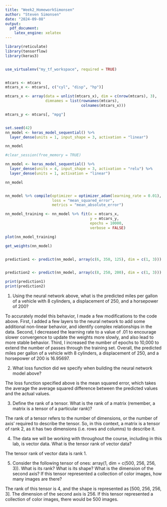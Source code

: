 ```yaml
---
title: "Week2_HomeworkSimonsen"
author: "Steven Simonsen"
date: "2024-09-08"
output:
  pdf_document:
    latex_engine: xelatex
---
```


```r
library(reticulate)
library(tensorflow)
library(keras3)


use_virtualenv("my_tf_workspace", required = TRUE)


mtcars <- mtcars
mtcars_x <- mtcars[, c("cyl", "disp", "hp")]

mtcars_x <- array(data = unlist(mtcars_x), dim = c(nrow(mtcars), 3), 
                  dimnames = list(rownames(mtcars), 
                                  colnames(mtcars_x)))

mtcars_y <- mtcars[, "mpg"]


set.seed(42)
nn_model <- keras_model_sequential() %>%
  layer_dense(units = 1, input_shape = 3, activation = "linear")

nn_model

#clear_session(free_memory = TRUE)

nn_model <- keras_model_sequential() %>%
  layer_dense(units = 4, input_shape = 3, activation = "relu") %>%
  layer_dense(units = 1, activation = "linear")

nn_model


nn_model %>% compile(optimizer = optimizer_adam(learning_rate = 0.01),
                     loss = "mean_squared_error",
                     metrics = "mean_absolute_error")

nn_model_training <- nn_model %>% fit(x = mtcars_x,
                                      y = mtcars_y,
                                      epochs = 10000,
                                      verbose = FALSE)

plot(nn_model_training)

get_weights(nn_model)


prediction1 <- predict(nn_model, array(c(6, 350, 125), dim = c(1, 3)))


prediction2 <- predict(nn_model, array(c(8, 250, 200), dim = c(1, 3)))

print(prediction1)
print(prediction2)
```
1) Using the neural network above, what is the predicted miles per gallon of a vehicle with 8 cylinders, a displacement of 250, and a horsepower of 200?

To accurately model this behavior, I made a few modifications to the code above. First, I added a few layers to the neural network to add some additional non-linear behavior, and identify complex relationships in the data. Second, I decreased the learning rate to a value of .01 to encourage slower convergence to update the weights more slowly, and also lead to more stable behavior. Third, I increased the number of epochs to 10,000 to extend the number of passes through the training set. Overall, the predicted miles per gallon of a vehicle with 8 cylinders, a displacement of 250, and a horsepower of 200 is 16.95697.

2) What loss function did we specify when building the neural network model above?

The loss function specified above is the mean squared error, which takes the average the average squared difference between the predicted values and the actual values.

3) Define the rank of a tensor. What is the rank of a matrix (remember, a matrix is a tensor of a particular rank)?

The rank of a tensor refers to the number of dimensions, or the number of axis' required to describe the tensor. So, in this context, a matrix is a tensor of rank 2, as it has two dimensions (i.e. rows and columns) to describe it.

4) The data we will be working with throughout the course, including in this lab, is vector data. What is the tensor rank of vector data?

The tensor rank of vector data is rank 1. 

5) Consider the following tensor of ones: array(1, dim = c(500, 256, 256, 3)). What is its rank? What is its shape? What is the dimension of the second axis? If this tensor represented a collection of color images, how many images are there?

The rank of this tensor is 4, and the shape is represented as [500, 256, 256, 3]. The dimension of the second axis is 256. If this tensor represented a collection of color images, there would be 500 images.
